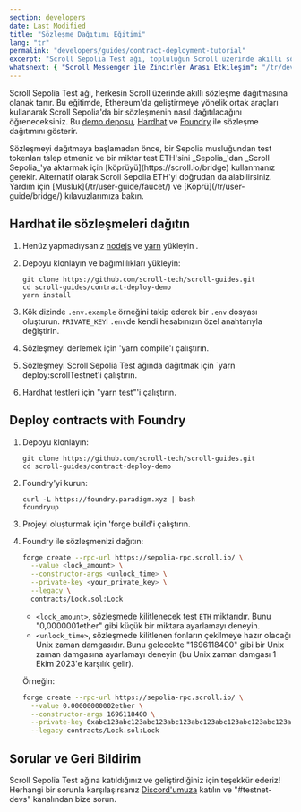 ```yaml
---
section: developers
date: Last Modified
title: "Sözleşme Dağıtımı Eğitimi"
lang: "tr"
permalink: "developers/guides/contract-deployment-tutorial"
excerpt: "Scroll Sepolia Test ağı, topluluğun Scroll üzerinde akıllı sözleşmeler dağıtmasına olanak tanır. Bu eğitimde size Scroll Sepolia'da bir sözleşmenin nasıl dağıtılacağını öğreteceğiz."
whatsnext: { "Scroll Messenger ile Zincirler Arası Etkileşim": "/tr/developers/guides/scroll-messenger-cross-chain-interaction/" }
---
```



Scroll Sepolia Test ağı, herkesin Scroll üzerinde akıllı sözleşme dağıtmasına olanak tanır. Bu eğitimde, Ethereum'da geliştirmeye yönelik ortak araçları kullanarak Scroll Sepolia'da bir sözleşmenin nasıl dağıtılacağını öğreneceksiniz. Bu [demo deposu](https://github.com/scroll-tech/scroll-guides/tree/main/contract-deploy-demo), [Hardhat](https://hardhat.org/) ve [Foundry](https://github.com/foundry-rs/foundry) ile sözleşme dağıtımını gösterir.

<Aside type="tip" title="Test ağı ETH'niz var mı?">
  Sözleşmeyi dağıtmaya başlamadan önce, bir Sepolia musluğundan test tokenları talep etmeniz ve bir miktar test ETH'sini _Sepolia_'dan _Scroll Sepolia_'ya aktarmak için [köprüyü](https://scroll.io/bridge) kullanmanız gerekir. Alternatif olarak Scroll Sepolia ETH'yi doğrudan da alabilirsiniz. Yardım için [Musluk](/tr/user-guide/faucet/) ve [Köprü](/tr/user-guide/bridge/) kılavuzlarımıza bakın.
</Aside>

## Hardhat ile sözleşmeleri dağıtın

1. Henüz yapmadıysanız [nodejs](https://nodejs.org/en/download/) ve [yarn](https://classic.yarnpkg.com/lang/en/docs/install) yükleyin .
2. Depoyu klonlayın ve bağımlılıkları yükleyin:

   ```shell
   git clone https://github.com/scroll-tech/scroll-guides.git
   cd scroll-guides/contract-deploy-demo
   yarn install
   ```

3. Kök dizinde `.env.example` örneğini takip ederek bir `.env` dosyası oluşturun. `PRIVATE_KEY`i `.env`de kendi hesabınızın özel anahtarıyla değiştirin.

4. Sözleşmeyi derlemek için 'yarn compile'ı çalıştırın.

5. Sözleşmeyi Scroll Sepolia Test ağında dağıtmak için `yarn deploy:scrollTestnet'i çalıştırın.

6. Hardhat testleri için "yarn test"'i çalıştırın.

## Deploy contracts with Foundry

1. Depoyu klonlayın:

   ```shell
   git clone https://github.com/scroll-tech/scroll-guides.git
   cd scroll-guides/contract-deploy-demo
   ```

2. Foundry'yi kurun:

   ```shell
   curl -L https://foundry.paradigm.xyz | bash
   foundryup
   ```

3. Projeyi oluşturmak için 'forge build'i çalıştırın.

4. Foundry ile sözleşmenizi dağıtın:

   ```bash
   forge create --rpc-url https://sepolia-rpc.scroll.io/ \
     --value <lock_amount> \
     --constructor-args <unlock_time> \
     --private-key <your_private_key> \
     --legacy \
     contracts/Lock.sol:Lock
   ```

   - `<lock_amount>`, sözleşmede kilitlenecek test `ETH` miktarıdır. Bunu "0,0000001ether" gibi küçük bir miktara ayarlamayı deneyin.&#x20;
    - `<unlock_time>`, sözleşmede kilitlenen fonların çekilmeye hazır olacağı Unix zaman damgasıdır. Bunu gelecekte "1696118400" gibi bir Unix zaman damgasına ayarlamayı deneyin (bu Unix zaman damgası 1 Ekim 2023'e karşılık gelir).

   Örneğin:

   ```bash
   forge create --rpc-url https://sepolia-rpc.scroll.io/ \
     --value 0.00000000002ether \
     --constructor-args 1696118400 \
     --private-key 0xabc123abc123abc123abc123abc123abc123abc123abc123abc123abc123abc1 \
     --legacy contracts/Lock.sol:Lock
   ```

## Sorular ve Geri Bildirim

Scroll Sepolia Test ağına katıldığınız ve geliştirdiğiniz için teşekkür ederiz! Herhangi bir sorunla karşılaşırsanız [Discord'umuza](https://discord.gg/scroll) katılın ve "#testnet-devs" kanalından bize sorun.

